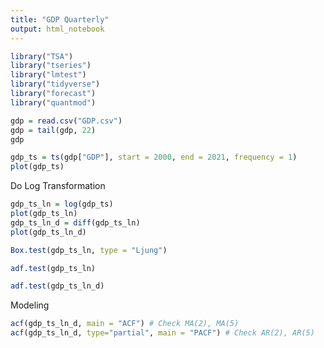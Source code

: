 ```yaml
---
title: "GDP Quarterly"
output: html_notebook
---
```




```r
library("TSA")
library("tseries")
library("lmtest")
library("tidyverse")
library("forecast")
library("quantmod")
```


```r
gdp = read.csv("GDP.csv")
gdp = tail(gdp, 22)
gdp
```

```r
gdp_ts = ts(gdp["GDP"], start = 2000, end = 2021, frequency = 1)
plot(gdp_ts)
```

Do Log Transformation
```r
gdp_ts_ln = log(gdp_ts)
plot(gdp_ts_ln)
gdp_ts_ln_d = diff(gdp_ts_ln)
plot(gdp_ts_ln_d)
```

```r
Box.test(gdp_ts_ln, type = "Ljung")
```

```r
adf.test(gdp_ts_ln)
```
```r
adf.test(gdp_ts_ln_d)
```

Modeling
```r
acf(gdp_ts_ln_d, main = "ACF") # Check MA(2), MA(5)
acf(gdp_ts_ln_d, type="partial", main = "PACF") # Check AR(2), AR(5)
```

